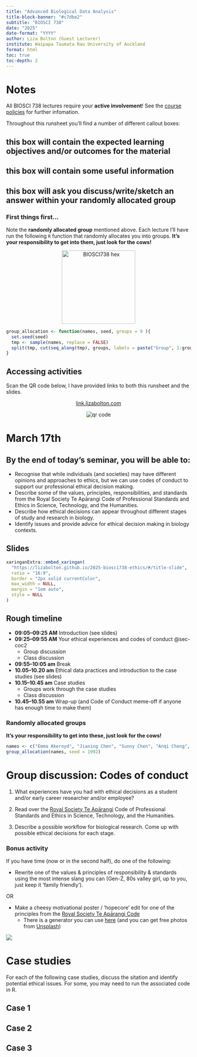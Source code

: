 ```yaml
---
title: "Advanced Biological Data Analysis"
title-block-banner: "#c7dbe2"
subtitle: "BIOSCI 738"
date: "2025"
date-format: "YYYY"
author: Liza Bolton (Guest Lecturer)
institute: Waipapa Taumata Rau University of Auckland
format: html
toc: true
toc-depth: 2
---
```

<link rel="stylesheet" href="https://cdnjs.cloudflare.com/ajax/libs/font-awesome/4.7.0/css/font-awesome.min.css">

# Notes

All BIOSCI 738 lectures require your **active involvement**! See the [course policies](https://biosci738.github.io/BIOSCI738/key-information.html#course-policies) for further infomation.

Throughout this runsheet you'll find a number of different callout boxes:

::: {.callout-tip}
## this box will contain the expected learning objectives and/or outcomes for the material
:::

::: {.callout-note}
## this box will contain some useful information
:::

:::{.callout-warning icon=false}
## <i class="fa fa-question-circle" aria-hidden="true"></i> <i class="fa fa-users" aria-hidden="true"></i> <i class="fa fa-pencil-square" aria-hidden="true"></i> this box will ask you discuss/write/sketch an answer within your randomly allocated group
:::

### First things first...

Note the **randomly allocated group** mentioned above. Each lecture I'll have run the following `R` function that randomly allocates you into groups. **It's your responsibility to get into them, just look for the cows!**

<center> [<img src="https://raw.githubusercontent.com/BIOSCI738/cowstats/main/img/coxhex.png" alt="BIOSCI738 hex" width="200" height="200">](https://biosci738.github.io/cowstats/)</center>

```r
group_allocation <- function(names, seed, groups = 9 ){
  set.seed(seed)
  tmp <- sample(names, replace = FALSE)
  split(tmp, cut(seq_along(tmp), groups, labels = paste("Group", 1:groups))) 
}
```


::: {.callout-note}
## Accessing activities
Scan the QR code below, I have provided links to both this runsheet and the slides.

<center><p><a href="link.lizabolton.com" target="_blank">link.lizabolton.com</a></p>
<img src="img/slide-qr.png" alt="qr code"></center>
:::


# March 17th

::: {.callout-tip}
## By the end of today's seminar, you will be able to:
- Recognise that while individuals (and societies) may have different opinions and approaches to ethics, but we can use codes of conduct to support our professional ethical decision making.
- Describe some of the values, principles, responsibilities, and standards from the Royal Society Te Apārangi Code of Professional Standards and Ethics in Science, Technology, and the Humanities.
- Describe how ethical decisions can appear throughout different stages of study and research in biology.
- Identify issues and provide advice for ethical decision making in biology contexts.
:::

## Slides
```r
xaringanExtra::embed_xaringan(
  "https://lizabolton.github.io/2025-biosci738-ethics/#/title-slide",
  ratio = "16:9",
  border = "2px solid currentColor",
  max_width = NULL,
  margin = "1em auto",
  style = NULL
)
```

## Rough timeline

+ **09:05–09:25 AM** Introduction (see slides)
+ **09:25–09:55 AM** Your ethical experiences and codes of conduct @sec-coc2
    - Group discussion
    - Class discussion
 + **09:55–10:05 am** Break
 + **10.05–10.20 am** Ethical data practices and introduction to the case studies (see slides)
 + **10.15–10.45 am** Case studies
    - Groups work through the case studies
    - Class discussion
+ **10.45–10.55 am** Wrap-up (and Code of Conduct meme-off if anyone has enough time to make them)

### Randomly allocated groups

**It's your responsibility to get into these, just look for the cows!**

```r
names <- c("Emma Akeroyd", "Jianing Chen", "Sunny Chen", "Anqi Cheng", "Barnaby Clegg-Shaw", "Shoule Du", "Yi Han", "Shuxiang He", "Alex Johnson", "Karie Labidon", "He Li", "Zichang Li", "Happy Liang", "Jiaxin Liu", "Leyang Liu", "Angel Loh", "Yue Ma", "Congkai Meng", "Robert Mihok", "Laura Munck", "Lana Najar", "Bayu Pitandoyo", "Pikitangarangi Ratapu", "YOGAPRIYA S", "Antonia Schebek-Fuerstenberg", "Keyi Sun", "Charlotte Sutton", "Julia Thain", "Yingyi Wang", "Yutong Wang", "Ziyi Wang", "Yutao Yang", "Tongzheng Yao", "Xinyue Zhang", "Zhixiao Zhang")
group_allocation(names, seed = 1992)
```

# Group discussion: Codes of conduct {#sec-coc2}

1. What experiences have you had with ethical decisions as a student and/or early career researcher and/or employee? 

2. Read over the [Royal Society Te Apārangi](https://www.royalsociety.org.nz/assets/Uploads/Code-Overview-A3-web.pdf) Code of Professional Standards and Ethics in Science, Technology, and the Humanities. 

3. Describe a possible workflow for biological research. Come up with possible ethical decisions for each stage.

### Bonus activity

If you have time (now or in the second half), do one of the following:

- Rewrite one of the values & principles of responsibility & standards using the most intense slang you can (Gen-Z, 80s valley girl, up to you, just keep it 'family friendly').

OR 

- Make a cheesy motivational poster / 'hopecore' edit for one of the principles from the  [Royal Society Te Apārangi Code](https://www.royalsociety.org.nz/assets/Uploads/Code-Overview-A3-web.pdf)
  - There is a generator you can use [here](https://bighugelabs.com/motivator.php) (and you can get free photos from [Unsplash](https://unsplash.com/))

![](img/nonmaleficence.jpg)

# Case studies

For each of the following case studies, discuss the sitation and identify potential ethical issues. For some, you may need to run the associated code in R.

## Case 1

## Case 2

## Case 3

